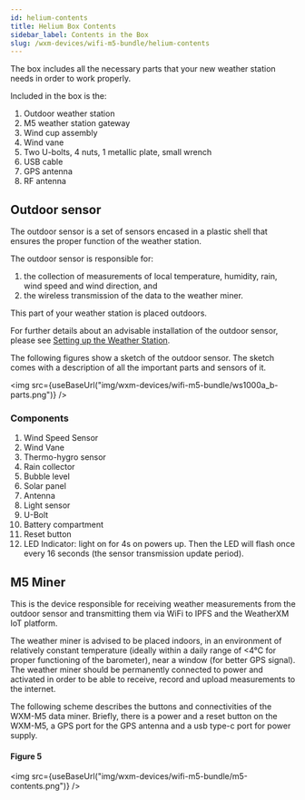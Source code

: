 ```yaml
---
id: helium-contents
title: Helium Box Contents
sidebar_label: Contents in the Box
slug: /wxm-devices/wifi-m5-bundle/helium-contents
---
```



The box includes all the necessary parts that your new weather station needs in order to work properly.

Included in the box is the:
1. Outdoor weather station
1. M5 weather station gateway
1. Wind cup assembly
1. Wind vane
1. Two U-bolts, 4 nuts, 1 metallic plate, small wrench
1. USB cable
1. GPS antenna
1. RF antenna

## Outdoor sensor

The outdoor sensor is a set of sensors encased in a plastic shell that ensures the proper function of the weather station.

The outdoor sensor is responsible for:

1. the collection of measurements of local temperature, humidity, rain, wind speed and wind direction, and
1. the wireless transmission of the data to the weather miner.

This part of your weather station is placed outdoors.

For further details about an advisable installation of the outdoor sensor, please see [Setting up the Weather Station](/wxm-devices/wifi-m5-bundle/setup-weather-station).

The following figures show a sketch of the outdoor sensor. The sketch comes with a description of all the important parts and sensors of it.

<img src={useBaseUrl("img/wxm-devices/wifi-m5-bundle/ws1000a_b-parts.png")} />

### Components

1. Wind Speed Sensor
1. Wind Vane
1. Thermo-hygro sensor
1. Rain collector
1. Bubble level
1. Solar panel
1. Antenna
1. Light sensor
1. U-Bolt
1. Battery compartment
1. Reset button
1. LED Indicator: light on for 4s on powers up. Then the LED will flash once every 16 seconds (the sensor transmission update period).

## M5 Miner

This is the device responsible for receiving weather measurements from the outdoor sensor and transmitting them via WiFi to IPFS and the WeatherXM IoT platform.

The weather miner is advised to be placed indoors, in an environment of relatively constant temperature (ideally within a daily range of <4°C for proper functioning of the barometer),
near a window (for better GPS signal). The weather miner should be permanently connected to power and activated in order to be able to receive, record and upload measurements to the internet.

The following scheme describes the buttons and connectivities of the WXM-M5 data miner. Briefly, there is a power and a reset button on the WXM-M5, a GPS port for the GPS antenna and a usb type-c port for power supply.

#### Figure 5

<img src={useBaseUrl("img/wxm-devices/wifi-m5-bundle/m5-contents.png")} />

